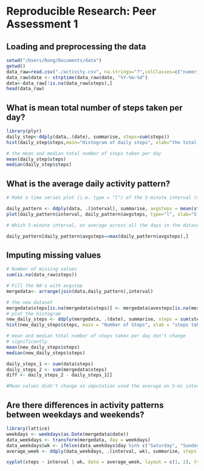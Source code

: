 # Reproducible Research: Peer Assessment 1


## Loading and preprocessing the data
```r
setwd("/Users/Rong/Documents/data")
getwd()
data_raw=read.csv("./activity.csv", na.strings="?",colClasses=c("numeric","character","numeric"))
data_raw$date <- strptime(data_raw$date, "%Y-%m-%d")
data<-data_raw[!is.na(data_raw$steps),]
head(data_raw)
```

## What is mean total number of steps taken per day?

```r
library(plyr)
daily_step<-ddply(data,.(date), summarise, steps=sum(steps))
hist(daily_step$steps,main="Histogram of daily steps", xlab="the total number of steps taken each day")

# the mean and median total number of steps taken per day
mean(daily_step$steps)
median(daily_step$steps)
```


## What is the average daily activity pattern?

```r
# Make a time series plot (i.e. type = "l") of the 5-minute interval (x-axis) and the average number of steps taken, averaged across all days (y-axis)

daily_pattern <- ddply(data, .(interval), summarise, avgsteps = mean(steps))
plot(daily_pattern$interval, daily_pattern$avgsteps, type="l", xlab="5-min interval", ylab="Average steps", main="Average Daily Pattern")

# Which 5-minute interval, on average across all the days in the dataset, contains the maximum number of steps?

daily_pattern[daily_pattern$avgsteps==max(daily_pattern$avgsteps),]


```

## Imputing missing values
```r
# Number of missing values
sum(is.na(data_raw$steps))

# Fill the NA's with avgstep
mergedata<- arrange(join(data,daily_pattern),interval)

# the new dataset
mergedata$steps[is.na(mergedata$steps)] <- mergedata$avesteps[is.na(mergedata$steps)]
# plot the histogram
new_daily_steps <- ddply(mergedata, .(date), summarise, steps = sum(steps))
hist(new_daily_steps$steps, main = "Number of Steps", xlab = "steps taken each day",  )

# mean and median total number of steps taken per day don't change
# significantly
mean(new_daily_steps$steps)
median(new_daily_steps$steps)

daily_steps_1 <- sum(data$steps)
daily_steps_2 <- sum(mergedata$steps)
diff <- daily_steps_2 - daily_steps_1[]

#Mean values didn't change as imputation used the average on 5-mi interval

```



## Are there differences in activity patterns between weekdays and weekends?

```r
library(lattice)
weekdays <- weekdays(as.Date(mergedata$date))
data_weekdays <- transform(mergedata, day = weekdays)
data_weekdays$wk <- ifelse(data_weekdays$day %in% c("Saturday", "Sunday"), "weekend", "weekday")
average_week <- ddply(data_weekdays, .(interval, wk), summarise, steps = mean(steps))

xyplot(steps ~ interval | wk, data = average_week, layout = c(1, 2), type = "l")
```